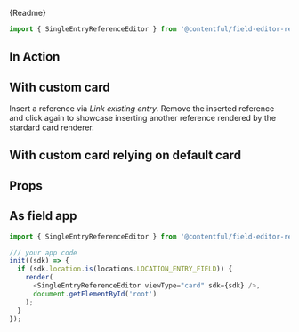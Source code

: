 

<Markdown>{Readme}</Markdown>

```jsx
import { SingleEntryReferenceEditor } from '@contentful/field-editor-reference';
```

<Meta of={EditorStories} />

## In Action

<Story of={EditorStories.Default} />

## With custom card

Insert a reference via _Link existing entry_. Remove the inserted reference and click
again to showcase inserting another reference rendered by the stardard card renderer.

<Story of={EditorStories.CustomCard} />

## With custom card relying on default card

<Story of={EditorStories.CustomCardRelyingOnDefaultCard} />

## Props

<Controls />

## As field app

```js
import { SingleEntryReferenceEditor } from '@contentful/field-editor-reference';

/// your app code
init((sdk) => {
  if (sdk.location.is(locations.LOCATION_ENTRY_FIELD)) {
    render(
      <SingleEntryReferenceEditor viewType="card" sdk={sdk} />,
      document.getElementById('root')
    );
  }
});
```
